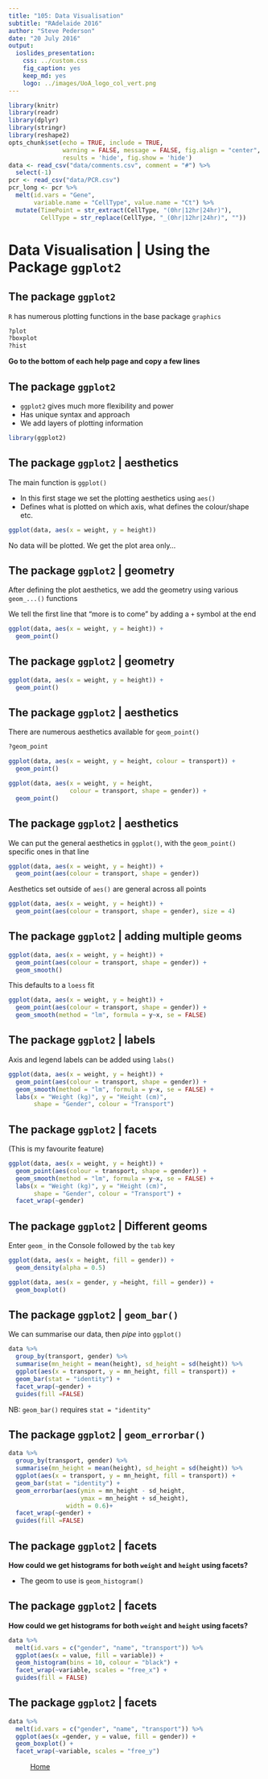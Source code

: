 ```yaml
---
title: "105: Data Visualisation"
subtitle: "RAdelaide 2016"
author: "Steve Pederson"
date: "20 July 2016"
output: 
  ioslides_presentation:
    css: ../custom.css
    fig_caption: yes
    keep_md: yes
    logo: ../images/UoA_logo_col_vert.png
---
```


```r
library(knitr)
library(readr)
library(dplyr)
library(stringr)
library(reshape2)
opts_chunk$set(echo = TRUE, include = TRUE, 
               warning = FALSE, message = FALSE, fig.align = "center",
               results = 'hide', fig.show = 'hide')
data <- read_csv("data/comments.csv", comment = "#") %>%
  select(-1)
pcr <- read_csv("data/PCR.csv")
pcr_long <- pcr %>%
  melt(id.vars = "Gene",
       variable.name = "CellType", value.name = "Ct") %>%
  mutate(TimePoint = str_extract(CellType, "(0hr|12hr|24hr)"),
         CellType = str_replace(CellType, "_(0hr|12hr|24hr)", "")) 
```

# Data Visualisation | Using the Package `ggplot2`

## The package `ggplot2`

`R` has numerous plotting functions in the base package `graphics`

```r
?plot
?boxplot
?hist
```

__Go to the bottom of each help page and copy a few lines__

## The package `ggplot2`

- `ggplot2` gives much more flexibility and power
- Has unique syntax and approach
- We add layers of plotting information

```r
library(ggplot2)
```

## The package `ggplot2` | aesthetics

The main function is `ggplot()`

- In this first stage we set the plotting aesthetics using `aes()`
- Defines what is plotted on which axis, what defines the colour/shape etc.

```r
ggplot(data, aes(x = weight, y = height))
```

No data will be plotted. We get the plot area only...

## The package `ggplot2` | geometry

After defining the plot aesthetics, we add the geometry using various `geom_...()` functions

We tell the first line that "more is to come" by adding a `+` symbol at the end

```r
ggplot(data, aes(x = weight, y = height)) +
  geom_point()
```

## The package `ggplot2` | geometry

```r
ggplot(data, aes(x = weight, y = height)) +
  geom_point()
```

## The package `ggplot2` | aesthetics

There are numerous aesthetics available for `geom_point()`

```r
?geom_point
```

```r
ggplot(data, aes(x = weight, y = height, colour = transport)) +
  geom_point()
```

```r
ggplot(data, aes(x = weight, y = height, 
                 colour = transport, shape = gender)) +
  geom_point()
```

## The package `ggplot2` | aesthetics

We can put the general aesthetics in `ggplot()`, with the `geom_point()` specific ones in that line

```r
ggplot(data, aes(x = weight, y = height)) +
  geom_point(aes(colour = transport, shape = gender))
```

Aesthetics set outside of `aes()` are general across all points

```r
ggplot(data, aes(x = weight, y = height)) +
  geom_point(aes(colour = transport, shape = gender), size = 4)
```

## The package `ggplot2` | adding multiple geoms

```r
ggplot(data, aes(x = weight, y = height)) +
  geom_point(aes(colour = transport, shape = gender)) +
  geom_smooth()
```

This defaults to a `loess` fit

```r
ggplot(data, aes(x = weight, y = height)) +
  geom_point(aes(colour = transport, shape = gender)) +
  geom_smooth(method = "lm", formula = y~x, se = FALSE)
```

## The package `ggplot2` | labels

Axis and legend labels can be added using `labs()`

```r
ggplot(data, aes(x = weight, y = height)) +
  geom_point(aes(colour = transport, shape = gender)) +
  geom_smooth(method = "lm", formula = y~x, se = FALSE) +
  labs(x = "Weight (kg)", y = "Height (cm)", 
       shape = "Gender", colour = "Transport")
```


## The package `ggplot2` | facets

(This is my favourite feature)

```r
ggplot(data, aes(x = weight, y = height)) +
  geom_point(aes(colour = transport, shape = gender)) +
  geom_smooth(method = "lm", formula = y~x, se = FALSE) +
  labs(x = "Weight (kg)", y = "Height (cm)", 
       shape = "Gender", colour = "Transport") +
  facet_wrap(~gender) 
```

## The package `ggplot2` | Different geoms

Enter `geom_` in the Console followed by the `tab` key

```r
ggplot(data, aes(x = height, fill = gender)) +
  geom_density(alpha = 0.5)
```

```r
ggplot(data, aes(x = gender, y =height, fill = gender)) +
  geom_boxplot()
```


## The package `ggplot2` | `geom_bar()`

We can summarise our data, then _pipe_ into `ggplot()`

```r
data %>%
  group_by(transport, gender) %>%
  summarise(mn_height = mean(height), sd_height = sd(height)) %>%
  ggplot(aes(x = transport, y = mn_height, fill = transport)) +
  geom_bar(stat = "identity") +
  facet_wrap(~gender) +
  guides(fill =FALSE)
```

NB: `geom_bar()` requires `stat = "identity"`

## The package `ggplot2` | `geom_errorbar()`

```r
data %>%
  group_by(transport, gender) %>%
  summarise(mn_height = mean(height), sd_height = sd(height)) %>%
  ggplot(aes(x = transport, y = mn_height, fill = transport)) +
  geom_bar(stat = "identity") +
  geom_errorbar(aes(ymin = mn_height - sd_height,
                    ymax = mn_height + sd_height),
                width = 0.6)+
  facet_wrap(~gender) +
  guides(fill =FALSE)
```

## The package `ggplot2` | facets

__How could we get histograms for both `weight` and `height` using facets?__

- The geom to use is `geom_histogram()`

## The package `ggplot2` | facets

__How could we get histograms for both `weight` and `height` using facets?__

```r
data %>%
  melt(id.vars = c("gender", "name", "transport")) %>%
  ggplot(aes(x = value, fill = variable)) +
  geom_histogram(bins = 10, colour = "black") +
  facet_wrap(~variable, scales = "free_x") +
  guides(fill = FALSE)
```

## The package `ggplot2` | facets

```r
data %>%
  melt(id.vars = c("gender", "name", "transport")) %>%
  ggplot(aes(x =gender, y = value, fill = gender)) +
  geom_boxplot() +
  facet_wrap(~variable, scales = "free_y")
```

<div class="footer" style="text-align:center;width:25%">
[Home](http://uofabioinformaticshub.github.io/RAdelaide-July-2016/)
</div>
